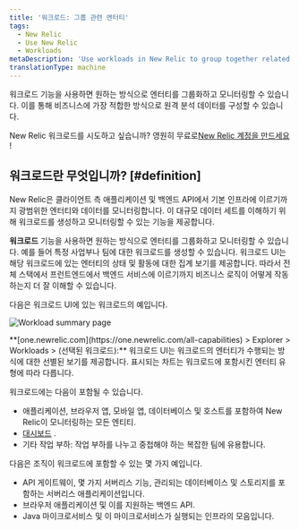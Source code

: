 ```yaml
---
title: '워크로드: 그룹 관련 엔터티'
tags:
  - New Relic
  - Use New Relic
  - Workloads
metaDescription: 'Use workloads in New Relic to group together related entities that make up a business unit or team unit, making it easier to isolate and troubleshoot issues.'
translationType: machine
---
```



워크로드 기능을 사용하면 원하는 방식으로 엔터티를 그룹화하고 모니터링할 수 있습니다. 이를 통해 비즈니스에 가장 적합한 방식으로 원격 분석 데이터를 구성할 수 있습니다.

New Relic 워크로드를 시도하고 싶습니까? 영원히 무료로[New Relic 계정을 만드세요](https://newrelic.com/signup) !

## 워크로드란 무엇입니까? [#definition]

New Relic은 클라이언트 측 애플리케이션 및 백엔드 API에서 기본 인프라에 이르기까지 광범위한 엔터티와 데이터를 모니터링합니다. 이 대규모 데이터 세트를 이해하기 위해 워크로드를 생성하고 모니터링할 수 있는 기능을 제공합니다.

**워크로드** 기능을 사용하면 원하는 방식으로 엔터티를 그룹화하고 모니터링할 수 있습니다. 예를 들어 특정 사업부나 팀에 대한 워크로드를 생성할 수 있습니다. 워크로드 UI는 해당 워크로드에 있는 엔터티의 상태 및 활동에 대한 집계 보기를 제공합니다. 따라서 전체 스택에서 프런트엔드에서 백엔드 서비스에 이르기까지 비즈니스 로직이 어떻게 작동하는지 더 잘 이해할 수 있습니다.

다음은 워크로드 UI에 있는 워크로드의 예입니다.

<img
  title="Workload summary page"
  alt="Workload summary page"
  src={workloadsWorkloadSummaryPage}
/>

<figcaption>
  **[one.newrelic.com](https://one.newrelic.com/all-capabilities) > Explorer > Workloads > (선택된 워크로드):** 워크로드 UI는 워크로드의 엔터티가 수행되는 방식에 대한 선별된 보기를 제공합니다. 표시되는 차트는 워크로드에 포함시킨 엔터티 유형에 따라 다릅니다.
</figcaption>

워크로드에는 다음이 포함될 수 있습니다.

* 애플리케이션, 브라우저 앱, 모바일 앱, 데이터베이스 및 호스트를 포함하여 New Relic이 모니터링하는 모든 엔티티.
* [대시보드](/docs/dashboards/new-relic-one-dashboards/get-started/introduction-new-relic-one-dashboards) .
* 기타 작업 부하: 작업 부하를 나누고 중첩해야 하는 복잡한 팀에 유용합니다.

다음은 조직이 워크로드에 포함할 수 있는 몇 가지 예입니다.

* API 게이트웨이, 몇 가지 서버리스 기능, 관리되는 데이터베이스 및 스토리지를 포함하는 서버리스 애플리케이션입니다.
* 브라우저 애플리케이션 및 이를 지원하는 백엔드 API.
* Java 마이크로서비스 및 이 마이크로서비스가 실행되는 인프라의 모음입니다.